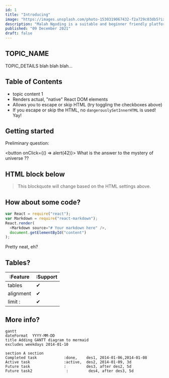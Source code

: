 ```yaml
---
id: 1
title: "Introducing"
image: "https://images.unsplash.com/photo-1530319067432-f2a729c03db5?ixlib=rb-1.2.1&ixid=MnwxMjA3fDB8MHxwaG90by1wYWdlfHx8fGVufDB8fHx8&auto=format&fit=crop"
description: "Malah Ngoding is a suitable and beginner friendly platform for learning how to code for web and mobile platform."
published: "09 December 2021"
draft: false
---
```


## TOPIC_NAME

TOPIC_DETAILS
blah blah blah...

## Table of Contents

- topic content 1
- Renders actual, "native" React DOM elements
- Allows you to escape or skip HTML (try toggling the checkboxes above)
- If you escape or skip the HTML, no `dangerouslySetInnerHTML` is used! Yay!

## Getting started

Preliminary question:

<button onClick={() => alert(42)}>
  What is the answer to the mystery of universe ??
</button>

## HTML block below

<blockquote>
  This blockquote will change based on the HTML settings above.
</blockquote>

## How about some code?

```js
var React = require("react");
var Markdown = require("react-markdown");
React.render(
  <Markdown source="# Your markdown here" />,
  document.getElementById("content")
);
```

Pretty neat, eh?

## Tables?

| :Feature  | :Support |
| --------- | -------- |
| tables    | ✔        |
| alignment | ✔        |
| limit :   | ✔        |

## More info?

```mermaid
gantt
dateFormat  YYYY-MM-DD
title Adding GANTT diagram to mermaid
excludes weekdays 2014-01-10

section A section
Completed task            :done,    des1, 2014-01-06,2014-01-08
Active task               :active,  des2, 2014-01-09, 3d
Future task               :         des3, after des2, 5d
Future task2               :         des4, after des3, 5d
```
